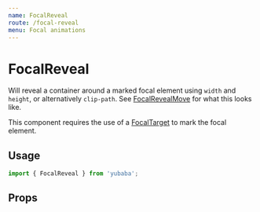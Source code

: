 ```yaml
---
name: FocalReveal
route: /focal-reveal
menu: Focal animations
---
```



# FocalReveal

Will reveal a container around a marked focal element using `width` and `height`,
or alternatively `clip-path`.
See [FocalRevealMove](/focal-reveal-move) for what this looks like.

This component requires the use of a [FocalTarget](/focal-target) to mark the focal element.

## Usage

```js
import { FocalReveal } from 'yubaba';
```

## Props

<Props of={FocalReveal} />
